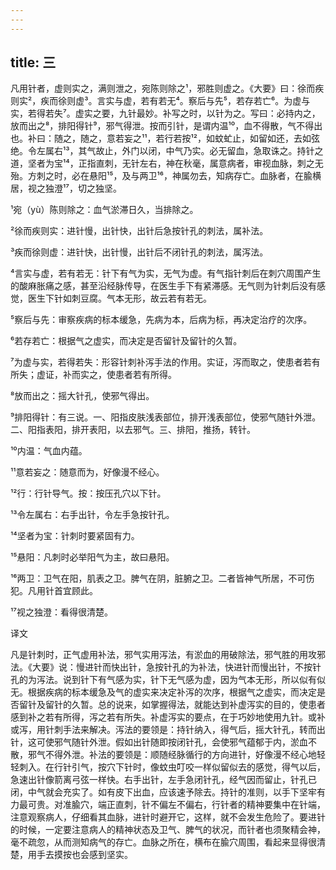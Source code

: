 ```yaml
---
---
---
```

title: 三
---




凡用针者，虚则实之，满则泄之，宛陈则除之¹，邪胜则虚之。《大要》曰：徐而疾则实²，疾而徐则虚³。言实与虚，若有若无⁴。察后与先⁵，若存若亡⁶。为虚与实，若得若失⁷。虚实之要，九针最妙。补写之时，以针为之。写曰：必持内之，放而出之⁸，排阳得针⁹，邪气得泄。按而引针，是谓内温¹⁰，血不得散，气不得出也。补曰：随之，随之，意若妄之¹¹，若行若按¹²，如蚊虻止，如留如还，去如弦绝。令左属右¹³，其气故止，外门以闭，中气乃实。必无留血，急取诛之。持针之道，坚者为宝¹⁴，正指直刺，无针左右，神在秋毫，属意病者，审视血脉，刺之无殆。方刺之时，必在悬阳¹⁵，及与两卫¹⁶，神属勿去，知病存亡。血脉者，在腧横居，视之独澄¹⁷，切之独坚。

¹宛（yù）陈则除之：血气淤滞日久，当排除之。

²徐而疾则实：进针慢，出针快，出针后急按针孔的刺法，属补法。

³疾而徐则虚：进针快，出针慢，出针后不闭针孔的刺法，属泻法。

⁴言实与虚，若有若无：针下有气为实，无气为虚。有气指针刺后在刺穴周围产生的酸麻胀痛之感，甚至沿经脉传导，在医生手下有紧滞感。无气则为针刺后没有感觉，医生下针如刺豆腐。气本无形，故云若有若无。

⁵察后与先：审察疾病的标本缓急，先病为本，后病为标，再决定治疗的次序。

⁶若存若亡：根据气之虚实，而决定是否留针及留针的久暂。

⁷为虚与实，若得若失：形容针刺补泻手法的作用。实证，泻而取之，使患者若有所失；虚证，补而实之，使患者若有所得。

⁸放而出之：摇大针孔，使邪气得出。

⁹排阳得针：有三说。一、阳指皮肤浅表部位，排开浅表部位，使邪气随针外泄。二、阳指表阳，排开表阳，以去邪气。三、排阳，推扬，转针。

¹⁰内温：气血内蕴。

¹¹意若妄之：随意而为，好像漫不经心。

¹²行：行针导气。按：按压孔穴以下针。

¹³令左属右：右手出针，令左手急按针孔。

¹⁴坚者为宝：针刺时要紧固有力。

¹⁵悬阳：凡刺时必举阳气为主，故曰悬阳。

¹⁶两卫：卫气在阳，肌表之卫。脾气在阴，脏腑之卫。二者皆神气所居，不可伤犯。凡用针首宜顾此。

¹⁷视之独澄：看得很清楚。

译文

凡是针刺时，正气虚用补法，邪气实用泻法，有淤血的用破除法，邪气胜的用攻邪法。《大要》说：慢进针而快出针，急按针孔的为补法，快进针而慢出针，不按针孔的为泻法。说到针下有气感为实，针下无气感为虚，因为气本无形，所以似有似无。根据疾病的标本缓急及气的虚实来决定补泻的次序，根据气之虚实，而决定是否留针及留针的久暂。总的说来，如掌握得法，就能达到补虚泻实的目的，使患者感到补之若有所得，泻之若有所失。补虚泻实的要点，在于巧妙地使用九针。或补或泻，用针刺手法来解决。泻法的要领是：持针纳入，得气后，摇大针孔，转而出针，这可使邪气随针外泄。假如出针随即按闭针孔，会使邪气蕴郁于内，淤血不散，邪气不得外泄。补法的要领是：顺随经脉循行的方向进针，好像漫不经心地轻轻刺入。在行针引气，按穴下针时，像蚊虫叮咬一样似留似去的感觉，得气以后，急速出针像箭离弓弦一样快。右手出针，左手急闭针孔，经气因而留止，针孔已闭，中气就会充实了。如有皮下出血，应该速予除去。持针的准则，以手下坚牢有力最可贵。对准腧穴，端正直刺，针不偏左不偏右，行针者的精神要集中在针端，注意观察病人，仔细看其血脉，进针时避开它，这样，就不会发生危险了。要进针的时候，一定要注意病人的精神状态及卫气、脾气的状况，而针者也须聚精会神，毫不疏忽，从而测知病气的存亡。血脉之所在，横布在腧穴周围，看起来显得很清楚，用手去摸按也会感到坚实。
